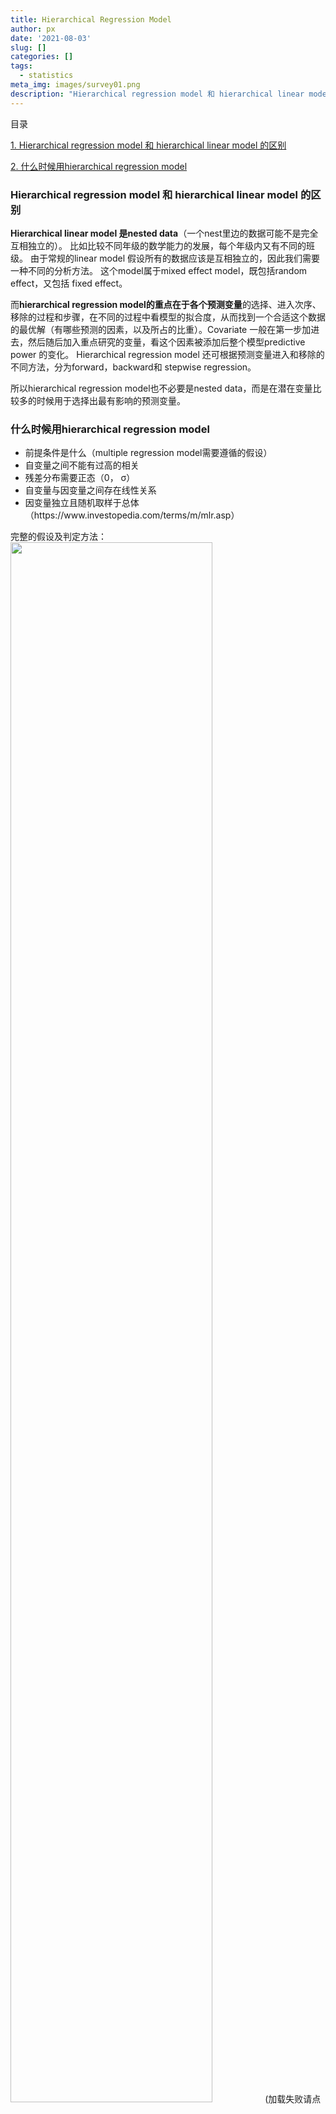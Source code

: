 ```yaml
---
title: Hierarchical Regression Model
author: px
date: '2021-08-03'
slug: []
categories: []
tags:
  - statistics
meta_img: images/survey01.png
description: "Hierarchical regression model 和 hierarchical linear model 的区别"
---
```


目录

[1. Hierarchical regression model 和 hierarchical linear model 的区别](#Hierarchical_diff)

[2. 什么时候用hierarchical regression model](#whentouse)








<span id="Hierarchical_diff"></span>

### **Hierarchical regression model 和 hierarchical linear model 的区别**

**Hierarchical linear model 是nested data**（一个nest里边的数据可能不是完全互相独立的）。
比如比较不同年级的数学能力的发展，每个年级内又有不同的班级。 
由于常规的linear model 假设所有的数据应该是互相独立的，因此我们需要一种不同的分析方法。
这个model属于mixed effect model，既包括random effect，又包括 fixed effect。

而**hierarchical regression model的重点在于各个预测变量**的选择、进入次序、移除的过程和步骤，在不同的过程中看模型的拟合度，从而找到一个合适这个数据的最优解（有哪些预测的因素，以及所占的比重）。Covariate 一般在第一步加进去，然后随后加入重点研究的变量，看这个因素被添加后整个模型predictive power 的变化。
Hierarchical regression model 还可根据预测变量进入和移除的不同方法，分为forward，backward和 stepwise regression。 

所以hierarchical regression model也不必要是nested data，而是在潜在变量比较多的时候用于选择出最有影响的预测变量。


<span id="whentouse"></span>

### **什么时候用hierarchical regression model**

* 前提条件是什么（multiple regression model需要遵循的假设）
 * 自变量之间不能有过高的相关
 * 残差分布需要正态（0， σ）
 * 自变量与因变量之间存在线性关系
 * 因变量独立且随机取样于总体
（https://www.investopedia.com/terms/m/mlr.asp）

完整的假设及判定方法：
![](index_files/ass_for_multiregression.jpg){width=80%}
(加载失败请点[这里](index_files/ass_for_multiregression.jpg))

### **How to make the analysis**

### **How to report**

### **如何看结果**

*一些概念*

*	R2： describes the overall model (so it tells us whether the model is successful in predicting album sales)

*	ΔR2：how much the subsequent variables account for the value.

*	Adjusted R2：gives us some idea of how well our model generalizes.

*	β：relationship between outcome and each predictor. （公式中的系数）

*	standard error (SE)：β的变异程度。

*	t, p (*Pr(>|t|*)):  斜率（β）是否显著差别于零——是否有效。


一个问题：不能做相关分析的数据，可以做多重回归吗？多重回归要求各个变量正态分布吗？








-----------
~~ 还是要每天写点儿东西呀~~
